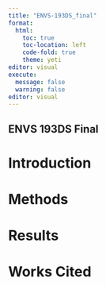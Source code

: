 ```yaml
---
title: "ENVS-193DS_final"
format: 
  html:
    toc: true
    toc-location: left
    code-fold: true
    theme: yeti
editor: visual
execute: 
  message: false
  warning: false
editor: visual
---
```


## ENVS 193DS Final

# Introduction

# Methods

# Results

# Works Cited
